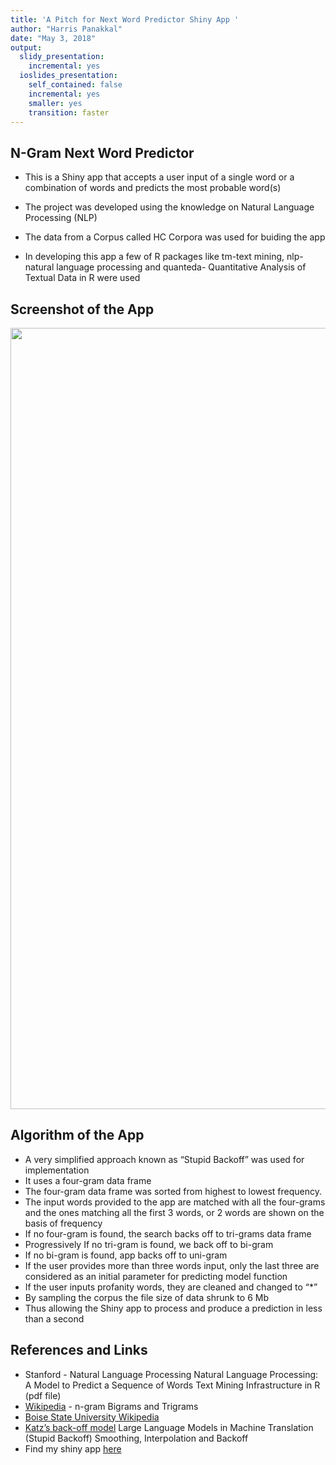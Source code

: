 ```yaml
---
title: 'A Pitch for Next Word Predictor Shiny App '
author: "Harris Panakkal"
date: "May 3, 2018"
output:
  slidy_presentation:
    incremental: yes
  ioslides_presentation:
    self_contained: false
    incremental: yes
    smaller: yes
    transition: faster
---
```


## N-Gram Next Word Predictor

- This is a Shiny app that accepts a user input of a single word or a combination of words and        predicts  the most probable word(s)

- The project was developed using the knowledge on Natural Language Processing (NLP)

- The data from a Corpus called HC Corpora was used for buiding the app 

- In developing this app a few of R packages like tm-text mining, nlp-natural language processing and   quanteda- Quantitative Analysis of Textual Data in R were used


## Screenshot of the App
<div>
![](A:/MEERA HARRIS/Coursera/Capstone Project/week1/github repository/Capstone-Final-Project/slide.png){width=1250px}
</div>

## Algorithm of the App
- A very simplified approach known as "Stupid Backoff" was used for implementation
- It uses a four-gram data frame
- The four-gram data frame was sorted from highest to lowest frequency. 
- The input words provided to the app are matched with all the four-grams and the ones matching all the    first 3 words, or 2 words are shown on the basis of frequency
- If no four-gram is found, the search backs off to tri-grams data frame
- Progressively If no tri-gram is found, we back off to bi-gram
- If no bi-gram is found, app backs off to uni-gram
- If the user provides more than three words input, only the last three are considered as an initial    parameter for predicting model function
- If the user inputs profanity words, they are cleaned and changed to "*"
- By sampling the corpus the file size of data shrunk to 6 Mb 
- Thus allowing the Shiny app to process and produce a prediction in less than a second



## References and Links
- Stanford - Natural Language Processing Natural Language Processing: A Model to Predict a Sequence of   Words Text Mining Infrastructure in R (pdf file)
- <a href="https://en.wikipedia.org/wiki/N-gram">Wikipedia</a> - n-gram Bigrams and Trigrams 
- <a href="https://en.wikipedia.org/wiki/Boise_State_University">Boise State University Wikipedia</a> 
- <a href="https://en.wikipedia.org/wiki/Katz%27s_back-off_model">Katz's back-off model<a/> Large Language Models in Machine Translation (Stupid Backoff) Smoothing, Interpolation and Backoff 
- Find my shiny app <a href="https://harris2010.shinyapps.io/Capstone-Final-Project/">here</a>


